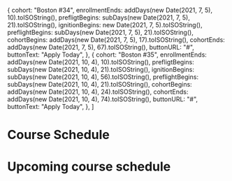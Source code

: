 

  {
    cohort: "Boston #34",
    enrollmentEnds: addDays(new Date(2021, 7, 5), 10).toISOString(),
    prefligtBegins: subDays(new Date(2021, 7, 5), 21).toISOString(),
    ignitionBegins: new Date(2021, 7, 5).toISOString(),
    preflightBegins: subDays(new Date(2021, 7, 5), 21).toISOString(),
    cohortBegins: addDays(new Date(2021, 7, 5), 17).toISOString(),
    cohortEnds: addDays(new Date(2021, 7, 5), 67).toISOString(),
    buttonURL: "#",
    buttonText: "Apply Today",
  },
  {
    cohort: "Boston #35",
    enrollmentEnds: addDays(new Date(2021, 10, 4), 10).toISOString(),
    prefligtBegins: subDays(new Date(2021, 10, 4), 21).toISOString(),
    ignitionBegins: subDays(new Date(2021, 10, 4), 56).toISOString(),
    preflightBegins: subDays(new Date(2021, 10, 4), 21).toISOString(),
    cohortBegins: addDays(new Date(2021, 10, 4), 24).toISOString(),
    cohortEnds: addDays(new Date(2021, 10, 4), 74).toISOString(),
    buttonURL: "#",
    buttonText: "Apply Today",
  },
]

<Meta title="Course Schedule" />

# Course Schedule

<Canvas>
  <Story name="Course Schedule">
    <h1 className="text-center">Upcoming course schedule</h1>
    <CourseScheduleList cohortSchedule={cohortSchedule} />
  </Story>
</Canvas>
